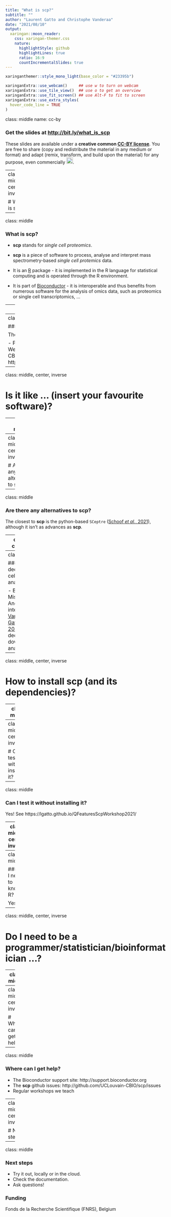 ```yaml
---
title: "What is scp?"
subtitle: ""
author: "Laurent Gatto and Christophe Vanderaa"
date: "2021/08/10"
output:
  xaringan::moon_reader:
    css: xaringan-themer.css
    nature:
      highlightStyle: github
      highlightLines: true
      ratio: 16:9
      countIncrementalSlides: true
---
```


```r
xaringanthemer::style_mono_light(base_color = "#23395b")
```

```r
xaringanExtra::use_webcam()     ## use w to turn on webcam
xaringanExtra::use_tile_view()  ## use o to get an overview
xaringanExtra::use_fit_screen() ## use Alt-F to fit to screen
xaringanExtra::use_extra_styles(
  hover_code_line = TRUE
)
```


class: middle
name: cc-by

### Get the slides at [http://bit.ly/what_is_scp](http://bit.ly/what_is_scp)

These slides are available under a **creative common
[CC-BY license](http://creativecommons.org/licenses/by/4.0/)**. You are
free to share (copy and redistribute the material in any medium or
format) and adapt (remix, transform, and build upon the material) for
any purpose, even commercially
<img height="20px" alt="CC-BY" src="https://raw.githubusercontent.com/UCLouvain-CBIO/scp-teaching/main/img/cc1.jpg" />.


---
class: middle, center, inverse

# What is scp?

---

class: middle

### What is scp?

- **scp** stands for *single cell proteomics*.

- **scp** is a piece of software to process, analyse and interpret
  mass spectrometry-based *single cell protemics* data.

- It is an [R](http://r-project.org) package - it is implemented in
  the R language for statistical computing and is operated through the
  R environment.

- It is part of
  [Bioconductor](http://www.bioconductor.org/packages/scp) - it is
  interoperable and thus benefits from numerous software for the
  analysis of omics data, such as proteomics or single cell
  transcriptomics, ...

---
class: middle, center, inverse

# How to get started with scp?

---
class: middle

### How to get started with scp?

The **scp**

- Pre-print ([Vanderaa and Gatto, bioRXiv,
  2021](https://www.biorxiv.org/content/10.1101/2021.04.12.439408v1))
- Webpage and vignettes at https://UCLouvain-CBIO.github.io/scp
- On-line tutorial at https://lgatto.github.io/QFeaturesScpWorkshop2021/

---
class: middle, center, inverse

# Is it like ... (insert your favourite software)?

---
class: middle

### Is it like ... (insert your favourite software)?

No, **scp** will give you more flexibility than any other software and
functionality dedicated to mass spectrometry-based single cell
proteomics.

---
class: middle, center, inverse

# Are there any alternatives to scp?

---
class: middle

### Are there any alternatives to scp?

The closest to **scp** is the python-based `SCeptre` ([Schoof *et
al.*, 2021](https://www.nature.com/articles/s41467-021-23667-y)),
although it isn't as advances as **scp**.

---
class: middle, center, inverse

# Do we need dedicated single cell data analysis/software?

---
class: middle

### Do we need dedicated single cell data analysis/software?

- Batch effects
- Missing values
- And their interaction (see [Vanderaa and Gatto, bioRXiv,
  2021](https://www.biorxiv.org/content/10.1101/2021.04.12.439408v1))
- dedicated downstream analyses

---
class: middle, center, inverse

# How to install scp (and its dependencies)?

---
class: middle

### How to install scp (and its dependencies)?

Install R and RStudio and execute

```r
if (!require("BiocManager"))
    install.packages("BiocManacer")

BiocManager::install("scpdata")
BiocManager::install("scp")
```

---
class: middle, center, inverse

# Can I test it without installing it?

---
class: middle

### Can I test it without installing it?

Yes! See https://lgatto.github.io/QFeaturesScpWorkshop2021/

---
class: middle, center, inverse

# Do I need to know R?

---
class: middle

### Do I need to know R?

Yes!

---
class: middle, center, inverse

# Do I need to be a programmer/statistician/bioinformatician ...?

---
class: middle

### Do I need to be a programmer/statistician/bioinformatician ...?

No, you **only** need to be keen to analyse and understand you data!

---
class: middle, center, inverse

# Where can I get help?

---
class: middle

### Where can I get help?

- The Bioconductor support site: http://support.bioconductor.org
- The **scp** github issues: http://github.com/UCLouvain-CBIO/scp/issues
- Regular workshops we teach

---
class: middle, center, inverse

# Next steps

---
class: middle

### Next steps

- Try it out, locally or in the cloud.
- Check the documentation.
- Ask questions!

### Funding

Fonds de la Recherche Scientifique (FNRS), Belgium



